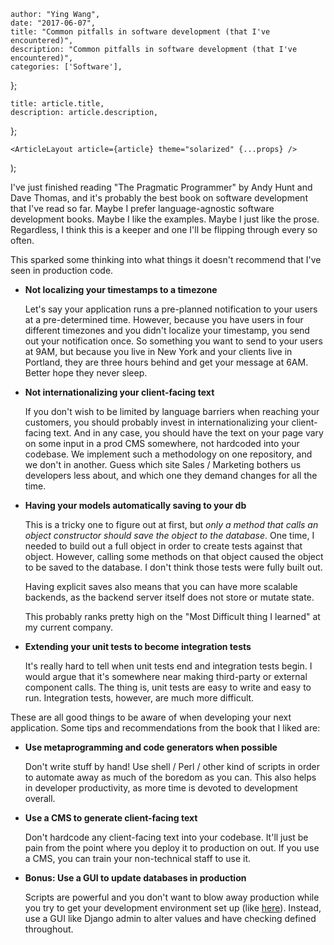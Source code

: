 

    author: "Ying Wang",
    date: "2017-06-07",
    title: "Common pitfalls in software development (that I've encountered)",
    description: "Common pitfalls in software development (that I've encountered)",
    categories: ['Software'],
};

    title: article.title,
    description: article.description,
};

    <ArticleLayout article={article} theme="solarized" {...props} />
);

I've just finished reading "The Pragmatic Programmer" by Andy Hunt and Dave Thomas, and it's probably the best book on software development that I've read so far. Maybe I prefer language-agnostic software development books. Maybe I like the examples. Maybe I just like the prose. Regardless, I think this is a keeper and one I'll be flipping through every so often.

This sparked some thinking into what things it doesn't recommend that I've seen in production code.

- **Not localizing your timestamps to a timezone**

  Let's say your application runs a pre-planned notification to your users at a pre-determined time. However, because you have users in four different timezones and you didn't localize your timestamp, you send out your notification once. So something you want to send to your users at 9AM, but because you live in New York and your clients live in Portland, they are three hours behind and get your message at 6AM. Better hope they never sleep.

- **Not internationalizing your client-facing text**

  If you don't wish to be limited by language barriers when reaching your customers, you should probably invest in internationalizing your client-facing text. And in any case, you should have the text on your page vary on some input in a prod CMS somewhere, not hardcoded into your codebase. We implement such a methodology on one repository, and we don't in another. Guess which site Sales / Marketing bothers us developers less about, and which one they demand changes for all the time.

- **Having your models automatically saving to your db**

  This is a tricky one to figure out at first, but *only a method that calls an object constructor should save the object to the database*. One time, I needed to build out a full object in order to create tests against that object. However, calling some methods on that object caused the object to be saved to the database. I don't think those tests were fully built out.

  Having explicit saves also means that you can have more scalable backends, as the backend server itself does not store or mutate state.

  This probably ranks pretty high on the "Most Difficult thing I learned" at my current company.

- **Extending your unit tests to become integration tests**

  It's really hard to tell when unit tests end and integration tests begin. I would argue that it's somewhere near making third-party or external component calls. The thing is, unit tests are easy to write and easy to run. Integration tests, however, are much more difficult.

These are all good things to be aware of when developing your next application. Some tips and recommendations from the book that I liked are:

- **Use metaprogramming and code generators when possible**

  Don't write stuff by hand! Use shell / Perl / other kind of scripts in order to automate away as much of the boredom as you can. This also helps in developer productivity, as more time is devoted to development overall.

- **Use a CMS to generate client-facing text**

  Don't hardcode any client-facing text into your codebase. It'll just be pain from the point where you deploy it to production on out. If you use a CMS, you can train your non-technical staff to use it.

- **Bonus: Use a GUI to update databases in production**

  Scripts are powerful and you don't want to blow away production while you try to get your development environment set up (like [here](https://www.reddit.com/r/cscareerquestions/comments/6ez8ag/accidentally_destroyed_production_database_on/)). Instead, use a GUI like Django admin to alter values and have checking defined throughout.
